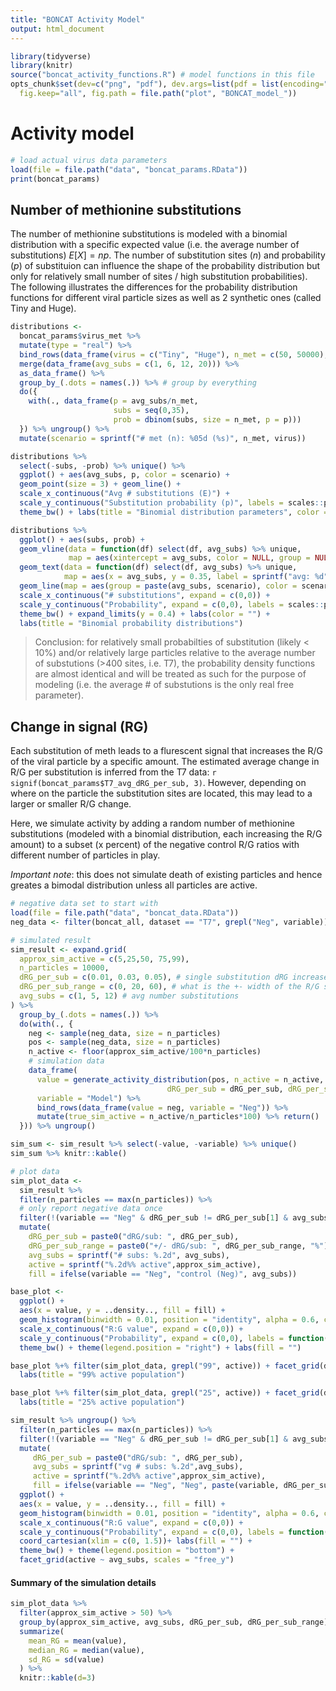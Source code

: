 ```yaml
---
title: "BONCAT Activity Model"
output: html_document
---
```


```r
library(tidyverse)
library(knitr)
source("boncat_activity_functions.R") # model functions in this file
opts_chunk$set(dev=c("png", "pdf"), dev.args=list(pdf = list(encoding="WinAnsi", useDingbats=FALSE)),
  fig.keep="all", fig.path = file.path("plot", "BONCAT_model_"))
```

# Activity model

```r
# load actual virus data parameters
load(file = file.path("data", "boncat_params.RData"))
print(boncat_params)
```

## Number of methionine substitutions

The number of methionine substitutions is modeled with a binomial distribution with a specific expected value (i.e. the average number of substitutions) $E[X] = np$. The number of substitution sites ($n$) and probability ($p$) of substituion can influence the shape of the probability distribution but only for relatively small number of sites / high substitution probabilities). The following illustrates the differences for the probability distribution functions for different viral particle sizes as well as 2 synthetic ones (called Tiny and Huge).

```r
distributions <-
  boncat_params$virus_met %>%
  mutate(type = "real") %>% 
  bind_rows(data_frame(virus = c("Tiny", "Huge"), n_met = c(50, 50000), type = "hypothetical")) %>% 
  merge(data_frame(avg_subs = c(1, 6, 12, 20))) %>% 
  as_data_frame() %>% 
  group_by_(.dots = names(.)) %>% # group by everything
  do({
    with(., data_frame(p = avg_subs/n_met, 
                       subs = seq(0,35),
                       prob = dbinom(subs, size = n_met, p = p)))
  }) %>% ungroup() %>% 
  mutate(scenario = sprintf("# met (n): %05d (%s)", n_met, virus)) 
```

```r
distributions %>% 
  select(-subs, -prob) %>% unique() %>% 
  ggplot() + aes(avg_subs, p, color = scenario) + 
  geom_point(size = 3) + geom_line() +
  scale_x_continuous("Avg # substitutions (E)") +
  scale_y_continuous("Substitution probability (p)", labels = scales::percent) +
  theme_bw() + labs(title = "Binomial distribution parameters", color = "")
```

```r
distributions %>% 
  ggplot() + aes(subs, prob) + 
  geom_vline(data = function(df) select(df, avg_subs) %>% unique, 
             map = aes(xintercept = avg_subs, color = NULL, group = NULL), linetype = 2) +
  geom_text(data = function(df) select(df, avg_subs) %>% unique, 
            map = aes(x = avg_subs, y = 0.35, label = sprintf("avg: %d", avg_subs), color = NULL, group = NULL), color = "red", hjust = -0.1) +
  geom_line(map = aes(group = paste(avg_subs, scenario), color = scenario)) +
  scale_x_continuous("# substitutions", expand = c(0,0)) +
  scale_y_continuous("Probability", expand = c(0,0), labels = scales::percent) +
  theme_bw() + expand_limits(y = 0.4) + labs(color = "") +
  labs(title = "Binomial probability distributions")
```

> Conclusion: for relatively small probabilties of substitution (likely < 10%) and/or relatively large particles relative to the average number of substutions (>400 sites, i.e. T7), the probability density functions are almost identical and will be treated as such for the purpose of modeling (i.e. the average # of substutions is the only real free parameter).

## Change in signal (RG)

Each substitution of meth leads to a flurescent signal that increases the R/G of the viral particle by a specific amount. The estimated average change in R/G per substitution is inferred from the T7 data: `r signif(boncat_params$T7_avg_dRG_per_sub, 3)`. However, depending on where on the particle the substitution sites are located, this may lead to a larger or smaller R/G change.

Here, we simulate activity by adding a random number of methionine substitutions (modeled with a binomial distribution, each increasing the R/G amount) to a subset (x percent) of the negative control R/G ratios with different number of particles in play. 

*Important note*: this does not simulate death of existing particles and hence greates a bimodal distribution unless all particles are active.

```r
# negative data set to start with
load(file = file.path("data", "boncat_data.RData"))
neg_data <- filter(boncat_all, dataset == "T7", grepl("Neg", variable))$value

# simulated result
sim_result <- expand.grid(
  approx_sim_active = c(5,25,50, 75,99), 
  n_particles = 10000, 
  dRG_per_sub = c(0.01, 0.03, 0.05), # single substitution dRG increase, estimate from T7 (0.049)
  dRG_per_sub_range = c(0, 20, 60), # what is the +- width of the R/G signal (in percentage)
  avg_subs = c(1, 5, 12) # avg number substitutions
) %>% 
  group_by_(.dots = names(.)) %>% 
  do(with(., {
    neg <- sample(neg_data, size = n_particles)
    pos <- sample(neg_data, size = n_particles)
    n_active <- floor(approx_sim_active/100*n_particles)
    # simulation data
    data_frame(
      value = generate_activity_distribution(pos, n_active = n_active, avg_subs = avg_subs, 
                                   dRG_per_sub = dRG_per_sub, dRG_per_sub_range = dRG_per_sub_range),
      variable = "Model") %>% 
      bind_rows(data_frame(value = neg, variable = "Neg")) %>% 
      mutate(true_sim_active = n_active/n_particles*100) %>% return()
  })) %>% ungroup() 

sim_sum <- sim_result %>% select(-value, -variable) %>% unique() 
sim_sum %>% knitr::kable()
```

```r
# plot data
sim_plot_data <-
  sim_result %>% 
  filter(n_particles == max(n_particles)) %>% 
  # only report negative data once
  filter(!(variable == "Neg" & dRG_per_sub != dRG_per_sub[1] & avg_subs != avg_subs[1] & dRG_per_sub_range != dRG_per_sub_range[1])) %>% 
  mutate(
    dRG_per_sub = paste0("dRG/sub: ", dRG_per_sub),
    dRG_per_sub_range = paste0("+/- dRG/sub: ", dRG_per_sub_range, "%"),
    avg_subs = sprintf("# subs: %.2d", avg_subs),
    active = sprintf("%.2d%% active",approx_sim_active),
    fill = ifelse(variable == "Neg", "control (Neg)", avg_subs))

base_plot <- 
  ggplot() + 
  aes(x = value, y = ..density.., fill = fill) +
  geom_histogram(binwidth = 0.01, position = "identity", alpha = 0.6, color = "white", size = 0.1) + 
  scale_x_continuous("R:G value", expand = c(0,0)) + 
  scale_y_continuous("Probability", expand = c(0,0), labels = function(x) sprintf("%d %%", x)) +
  theme_bw() + theme(legend.position = "right") + labs(fill = "")
```

```r
base_plot %+% filter(sim_plot_data, grepl("99", active)) + facet_grid(dRG_per_sub_range~dRG_per_sub) + coord_cartesian(xlim = c(0, 1.5)) + 
  labs(title = "99% active population")
```

```r
base_plot %+% filter(sim_plot_data, grepl("25", active)) + facet_grid(dRG_per_sub_range~dRG_per_sub) + coord_cartesian(xlim = c(0, 1.5)) +
  labs(title = "25% active population")
```

```r
sim_result %>% ungroup() %>% 
  filter(n_particles == max(n_particles)) %>% 
  filter(!(variable == "Neg" & dRG_per_sub != dRG_per_sub[1] & avg_subs != avg_subs[1])) %>% 
  mutate(
     dRG_per_sub = paste0("dRG/sub: ", dRG_per_sub),
     avg_subs = sprintf("vg # subs: %.2d",avg_subs),
     active = sprintf("%.2d%% active",approx_sim_active),
     fill = ifelse(variable == "Neg", "Neg", paste(variable, dRG_per_sub))) %>% 
  ggplot() +
  aes(x = value, y = ..density.., fill = fill) +
  geom_histogram(binwidth = 0.01, position = "identity", alpha = 0.6, color = "white", size = 0.1) + 
  scale_x_continuous("R:G value", expand = c(0,0)) + 
  scale_y_continuous("Probability", expand = c(0,0), labels = function(x) sprintf("%d %%", x)) +
  coord_cartesian(xlim = c(0, 1.5))+ labs(fill = "") +
  theme_bw() + theme(legend.position = "bottom") +
  facet_grid(active ~ avg_subs, scales = "free_y")
```

#### Summary of the simulation details

```r
sim_plot_data %>% 
  filter(approx_sim_active > 50) %>% 
  group_by(approx_sim_active, avg_subs, dRG_per_sub, dRG_per_sub_range) %>% 
  summarize(
    mean_RG = mean(value),
    median_RG = median(value),
    sd_RG = sd(value)
  ) %>% 
  knitr::kable(d=3)
```

